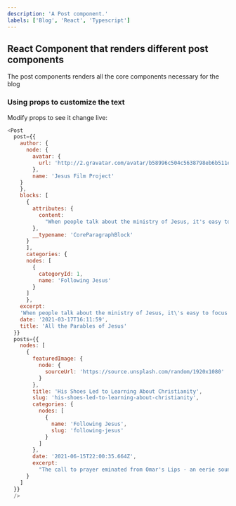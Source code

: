 ```yaml
---
description: 'A Post component.'
labels: ['Blog', 'React', 'Typescript']
---
```



## React Component that renders different post components

The post components renders all the core components necessary for the blog

### Using props to customize the text

Modify props to see it change live:
```js live
<Post 
  post={{
    author: {
      node: {
        avatar: {
          url: 'http://2.gravatar.com/avatar/b58996c504c5638798eb6b511e6f49af?s=96&d=mm&r=g'
        },
        name: 'Jesus Film Project'
    }
    },
    blocks: [
      {
        attributes: {
          content:
            "When people talk about the ministry of Jesus, it's easy to focus on his miracles. Jesus performed some amazing feats that the world had never seen (and hasn’t seen since). But one of the most exciting things about His ministry was His teaching style."
        },
        __typename: 'CoreParagraphBlock'
      }
      ],
      categories: {
      nodes: [
        {
          categoryId: 1,
          name: 'Following Jesus'
        }
      ]
      },
    excerpt:
    'When people talk about the ministry of Jesus, it\'s easy to focus on his miracles.',
    date: '2021-03-17T16:11:59',
    title: 'All the Parables of Jesus'
  }}
  posts={{
    nodes: [
      {
        featuredImage: {
          node: {
            sourceUrl: 'https://source.unsplash.com/random/1920x1080'
          }
        },
        title: 'His Shoes Led to Learning About Christianity',
        slug: 'his-shoes-led-to-learning-about-christianity',
        categories: {
          nodes: [
            {
              name: 'Following Jesus',
              slug: 'following-jesus'
            }
          ]
        },
        date: '2021-06-15T22:00:35.664Z',
        excerpt:
          "The call to prayer eminated from Omar's Lips - an eerie sound, out of place in the park. Omar and a group of 15 men bowed in sync."
      }
    ]
  }}
  />
```

